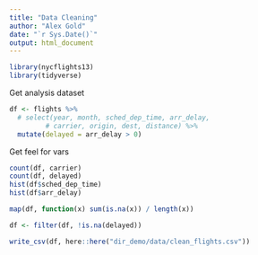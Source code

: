 ```yaml
---
title: "Data Cleaning"
author: "Alex Gold"
date: "`r Sys.Date()`"
output: html_document
---
```


```r
library(nycflights13)
library(tidyverse)
```

Get analysis dataset
```r
df <- flights %>%
  # select(year, month, sched_dep_time, arr_delay, 
         # carrier, origin, dest, distance) %>%
  mutate(delayed = arr_delay > 0)
```

Get feel for vars
```r
count(df, carrier)
count(df, delayed)
hist(df$sched_dep_time)
hist(df$arr_delay)
```

```r
map(df, function(x) sum(is.na(x)) / length(x))
```

```r
df <- filter(df, !is.na(delayed))
```

```r
write_csv(df, here::here("dir_demo/data/clean_flights.csv"))
```

